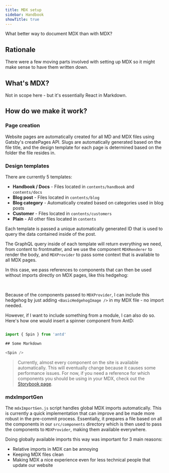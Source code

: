 ```yaml
---
title: MDX setup
sidebar: Handbook
showTitle: true
---
```


What better way to document MDX than with MDX?

## Rationale

There were a few moving parts involved with setting up MDX so it might make sense to have them written down.

## What's MDX?

Not in scope here - but it's essentially React in Markdown.

## How do we make it work?

### Page creation

Website pages are automatically created for all MD and MDX files using Gatsby's createPages API. Slugs are automatically generated based on the file title, and the design template for each page is determined based on the folder the file resides in.

### Design templates

There are currently 5 templates:

-   **Handbook / Docs** - Files located in `contents/handbook` and `contents/docs`
-   **Blog post** - Files located in `contents/blog`
-   **Blog category** - Automatically created based on categories used in blog posts
-   **Customer** - Files located in `contents/customers`
-   **Plain** - All other files located in `contents`

Each template is passed a unique automatically generated ID that is used to query the data contained inside of the post.

The GraphQL query inside of each template will return everything we need, from content to frontmatter, and we use the component
`MDXRenderer` to render the body, and `MDXProvider` to pass some context that is available to all MDX pages.

In this case, we pass references to components that can then be used without imports directly on MDX pages, like this hedgehog:

<BasicHedgehogImage />
<br />

Because of the components passed to `MDXProvider`, I can include this hedgehog by just adding `<BasicHedgehogImage />` in my
MDX file - no import needed.

However, if I want to include something from a module, I can also do so. Here's how one would insert a spinner component from AntD:

```js

import { Spin } from 'antd'

## Some Markdown

<Spin />

```

> Currently, almost every component on the site is available automatically. This will eventually change because it causes some performance issues. For now, if you need a reference for which components you should be using in your MDX, check out the [Storybook page](/handbook/engineering/storybook).

### mdxImportGen

The `mdxImportGen.js` script handles global MDX imports automatically. This is currently a quick implementation that can improve
and be made more robust in the pre-commit process. Essentially, it prepares a file based on all the components in our `src/components` directory
which is then used to pass the components to `MDXProvider`, making them available everywhere.

Doing globally available imports this way was important for 3 main reasons:

-   Relative imports in MDX can be annoying
-   Keeping MDX files clean
-   Making MDX a nice experience even for less technical people that update our website

